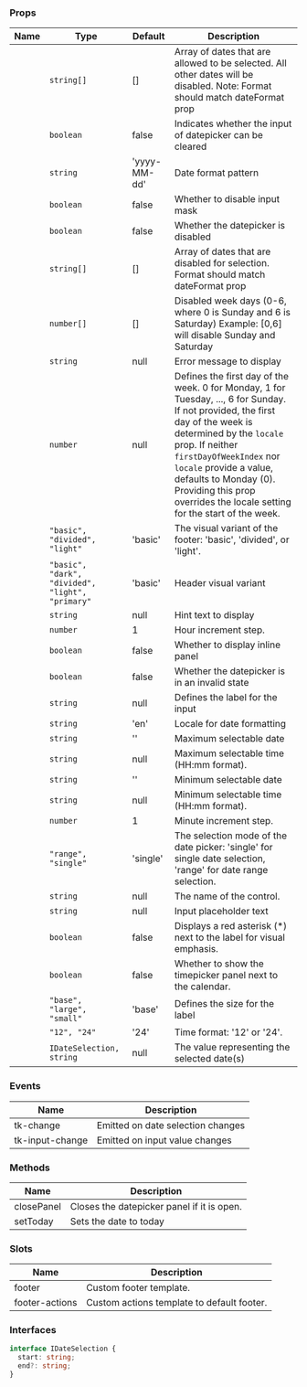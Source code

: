 
### Props

| Name | Type | Default | Description |
| ---- | ---- | ------- | ----------- |
| <TkBadge label="allowedDates" variant="primary" size="large" type="filledlight"/> | <code>string[]</code> | [] | Array of dates that are allowed to be selected. All other dates will be disabled.  Note: Format should match dateFormat prop |
| <TkBadge label="clearable" variant="primary" size="large" type="filledlight"/> | <code>boolean</code> | false | Indicates whether the input of datepicker can be cleared |
| <TkBadge label="dateFormat" variant="primary" size="large" type="filledlight"/> | <code>string</code> | 'yyyy-MM-dd' | Date format pattern |
| <TkBadge label="disableMask" variant="primary" size="large" type="filledlight"/> | <code>boolean</code> | false | Whether to disable input mask |
| <TkBadge label="disabled" variant="primary" size="large" type="filledlight"/> | <code>boolean</code> | false | Whether the datepicker is disabled |
| <TkBadge label="disabledDates" variant="primary" size="large" type="filledlight"/> | <code>string[]</code> | [] | Array of dates that are disabled for selection.  Format should match dateFormat prop |
| <TkBadge label="disabledWeekDays" variant="primary" size="large" type="filledlight"/> | <code>number[]</code> | [] | Disabled week days (0-6, where 0 is Sunday and 6 is Saturday) Example: [0,6] will disable Sunday and Saturday |
| <TkBadge label="error" variant="primary" size="large" type="filledlight"/> | <code>string</code> | null | Error message to display |
| <TkBadge label="firstDayOfWeekIndex" variant="primary" size="large" type="filledlight"/> | <code>number</code> | null | Defines the first day of the week. 0 for Monday, 1 for Tuesday, ..., 6 for Sunday. If not provided, the first day of the week is determined by the `locale` prop. If neither `firstDayOfWeekIndex` nor `locale` provide a value, defaults to Monday (0). Providing this prop overrides the locale setting for the start of the week. |
| <TkBadge label="footerType" variant="primary" size="large" type="filledlight"/> | <code>"basic", "divided", "light"</code> | 'basic' | The visual variant of the footer: 'basic', 'divided', or 'light'. |
| <TkBadge label="headerType" variant="primary" size="large" type="filledlight"/> | <code>"basic", "dark", "divided", "light", "primary"</code> | 'basic' | Header visual variant |
| <TkBadge label="hint" variant="primary" size="large" type="filledlight"/> | <code>string</code> | null | Hint text to display |
| <TkBadge label="hourStep" variant="primary" size="large" type="filledlight"/> | <code>number</code> | 1 | Hour increment step. |
| <TkBadge label="inline" variant="primary" size="large" type="filledlight"/> | <code>boolean</code> | false | Whether to display inline panel |
| <TkBadge label="invalid" variant="primary" size="large" type="filledlight"/> | <code>boolean</code> | false | Whether the datepicker is in an invalid state |
| <TkBadge label="label" variant="primary" size="large" type="filledlight"/> | <code>string</code> | null | Defines the label for the input |
| <TkBadge label="locale" variant="primary" size="large" type="filledlight"/> | <code>string</code> | 'en' | Locale for date formatting |
| <TkBadge label="maxDate" variant="primary" size="large" type="filledlight"/> | <code>string</code> | '' | Maximum selectable date |
| <TkBadge label="maxTime" variant="primary" size="large" type="filledlight"/> | <code>string</code> | null | Maximum selectable time (HH:mm format). |
| <TkBadge label="minDate" variant="primary" size="large" type="filledlight"/> | <code>string</code> | '' | Minimum selectable date |
| <TkBadge label="minTime" variant="primary" size="large" type="filledlight"/> | <code>string</code> | null | Minimum selectable time (HH:mm format). |
| <TkBadge label="minuteStep" variant="primary" size="large" type="filledlight"/> | <code>number</code> | 1 | Minute increment step. |
| <TkBadge label="mode" variant="primary" size="large" type="filledlight"/> | <code>"range", "single"</code> | 'single' | The selection mode of the date picker: 'single' for single date selection, 'range' for date range selection. |
| <TkBadge label="name" variant="primary" size="large" type="filledlight"/> | <code>string</code> | null | The name of the control. |
| <TkBadge label="placeholder" variant="primary" size="large" type="filledlight"/> | <code>string</code> | null | Input placeholder text |
| <TkBadge label="showAsterisk" variant="primary" size="large" type="filledlight"/> | <code>boolean</code> | false | Displays a red asterisk (*) next to the label for visual emphasis. |
| <TkBadge label="showTimePicker" variant="primary" size="large" type="filledlight"/> | <code>boolean</code> | false | Whether to show the timepicker panel next to the calendar. |
| <TkBadge label="size" variant="primary" size="large" type="filledlight"/> | <code>"base", "large", "small"</code> | 'base' | Defines the size for the label |
| <TkBadge label="timeFormat" variant="primary" size="large" type="filledlight"/> | <code>"12", "24"</code> | '24' | Time format: '12' or '24'. |
| <TkBadge label="value" variant="primary" size="large" type="filledlight"/> | <code>IDateSelection, string</code> | null | The value representing the selected date(s) |

### Events

| Name | Description |
| ---- | ----------- |
| tk-change | Emitted on date selection changes |
| tk-input-change | Emitted on input value changes |

### Methods

| Name | Description |
| ---- | ----------- |
| closePanel | Closes the datepicker panel if it is open. |
| setToday | Sets the date to today |

### Slots

| Name | Description |
| ---- | ----------- |
| footer | Custom footer template. |
| footer-actions | Custom actions template to default footer. |

### Interfaces



```typescript
interface IDateSelection {
  start: string;
  end?: string;
}
```

